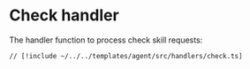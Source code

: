 # Check handler

The handler function to process check skill requests:

```tsx [src/handlers/check.ts]
// [!include ~/../../templates/agent/src/handlers/check.ts]
```
